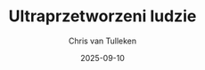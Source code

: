 ---
title: "Ultraprzetworzeni ludzie"
author: "Chris van Tulleken"
published: true
status: "listened"
date: "2025-09-10"
bookType: "audiobook"
tag: "Health"
cover: "/books/ultraprzetworzeni-ludzie.jpg"
--- 